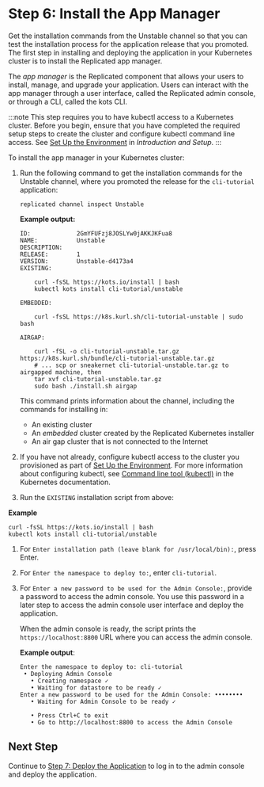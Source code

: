 # Step 6: Install the App Manager

Get the installation commands from the Unstable channel so that you can test the installation process for the application release that you promoted. The first step in installing and deploying the application in your Kubernetes cluster is to install the Replicated app manager.

The _app manager_ is the Replicated component that allows your users to install, manage, and upgrade your application. Users can interact with the app manager through a user interface, called the Replicated admin console, or through a CLI, called the kots CLI.

:::note
This step requires you to have kubectl access to a Kubernetes cluster. Before you begin, ensure that you have completed the required  setup steps to create the cluster and configure kubectl command line access. See [Set Up the Environment](tutorial-cli-setup#set-up-the-environment) in _Introduction and Setup_.
:::

To install the app manager in your Kubernetes cluster:

1. Run the following command to get the installation commands for the Unstable channel, where you promoted the release for the `cli-tutorial` application:

    ```
    replicated channel inspect Unstable
    ```

    **Example output:**

    ```
    ID:             2GmYFUFzj8JOSLYw0jAKKJKFua8
    NAME:           Unstable
    DESCRIPTION:
    RELEASE:        1
    VERSION:        Unstable-d4173a4
    EXISTING:

        curl -fsSL https://kots.io/install | bash
        kubectl kots install cli-tutorial/unstable

    EMBEDDED:

        curl -fsSL https://k8s.kurl.sh/cli-tutorial-unstable | sudo bash

    AIRGAP:

        curl -fSL -o cli-tutorial-unstable.tar.gz https://k8s.kurl.sh/bundle/cli-tutorial-unstable.tar.gz
        # ... scp or sneakernet cli-tutorial-unstable.tar.gz to airgapped machine, then
        tar xvf cli-tutorial-unstable.tar.gz
        sudo bash ./install.sh airgap
    ```
    This command prints information about the channel, including the commands for installing in:
    * An existing cluster
    * An _embedded_ cluster created by the Replicated Kubernetes installer
    * An air gap cluster that is not connected to the Internet

1. If you have not already, configure kubectl access to the cluster you provisioned as part of [Set Up the Environment](tutorial-cli-setup#set-up-the-environment). For more information about configuring kubectl, see [Command line tool (kubectl)](https://kubernetes.io/docs/reference/kubectl/) in the Kubernetes documentation.

1. Run the `EXISTING` installation script from above:

  **Example**

  ```
  curl -fsSL https://kots.io/install | bash
  kubectl kots install cli-tutorial/unstable
  ```

1. For `Enter installation path (leave blank for /usr/local/bin):`, press Enter.

1. For `Enter the namespace to deploy to:`, enter `cli-tutorial`.

1. For `Enter a new password to be used for the Admin Console:`, provide a password to access the admin console. You use this password in a later step to access the admin console user interface and deploy the application.

   When the admin console is ready, the script prints the `https://localhost:8800` URL where you can access the admin console.

   **Example output**:

   ```
   Enter the namespace to deploy to: cli-tutorial
    • Deploying Admin Console
      • Creating namespace ✓
      • Waiting for datastore to be ready ✓
   Enter a new password to be used for the Admin Console: ••••••••
      • Waiting for Admin Console to be ready ✓

      • Press Ctrl+C to exit
      • Go to http://localhost:8800 to access the Admin Console
   ```

## Next Step

Continue to [Step 7: Deploy the Application](tutorial-cli-deploy-app) to log in to the admin console and deploy the application.
